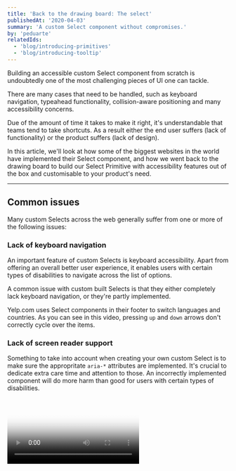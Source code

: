 ```yaml
---
title: 'Back to the drawing board: The select'
publishedAt: '2020-04-03'
summary: 'A custom Select component without compromises.'
by: 'peduarte'
relatedIds:
  - 'blog/introducing-primitives'
  - 'blog/introducing-tooltip'
---
```



Building an accessible custom Select component from scratch is undoubtedly one of the most challenging pieces of UI one can tackle.

There are many cases that need to be handled, such as keyboard navigation, typeahead functionality, collision-aware positioning and many accessibility concerns.

Due of the amount of time it takes to make it right, it's understandable that teams tend to take shortcuts. As a result either the end user suffers (lack of functionality) or the product suffers (lack of design).

In this article, we'll look at how some of the biggest websites in the world have implemented their Select component, and how we went back to the drawing board to build our Select Primitive with accessibility features out of the box and customisable to your product's need.

---

## Common issues

Many custom Selects across the web generally suffer from one or more of the following issues:

### Lack of keyboard navigation

An important feature of custom Selects is keyboard accessibility. Apart from offering an overall better user experience, it enables users with certain types of disabilities to navigate across the list of options.

A common issue with custom built Selects is that they either completely lack keyboard navigation, or they're partly implemented.

<ProductVideo small src={yelp} />
<Text as="legend" mb={7} sx={{ textAlign: 'center', color: 'gray700', lineHeight: 0 }}>
  Yelp.com uses Select components in their footer to switch languages and countries. As you can see in this video,
  pressing <Code variant="fade">up</Code> and <Code variant="fade">down</Code> arrows don't correctly cycle over the
  items.
</Text>

### Lack of screen reader support

Something to take into account when creating your own custom Select is to make sure the appropritate `aria-*` attributes are implemented. It's crucial to dedicate extra care time and attention to those. An incorrectly implemented component will do more harm than good for users with certain types of disabilities.

<Video id="SZ_b_rj1IeI" poster={amazonVideoPoster} />
<Text as="legend" mb={7} sx={{ textAlign: 'center', color: 'gray700', lineHeight: 0 }}>
  The video above shows the how the screen reader lacks enough context and information to accurately announce the list
  of options, effectively giving portraying an innacurate representation of the UI.
</Text>

### No typeahead functionality

Typeahead functionality is specially helpful for Select with many options. If implemented, it can jump to the user's desired option based on what they're typing.

Lack of typeahead support can jeoperdize the user experience by forcing users to scan a long list of options.

<ProductVideo small src={facebook} />
<Text as="legend" mb={7} sx={{ textAlign: 'center', color: 'gray700', lineHeight: 0 }}>
  An example of a custom Select without typeahead functionality. As you can see in this video, the user is trying to
  bypass scrolling through all options by typing in "US Dollar".
</Text>

### No collision detection

It's important to ensure that whenever the Menu appears, it's entirely visible for the users. Collision detection makes it able to identify if there's enough space for the Menu to be displayed. If not, then it'll automatically be adjusted to ensure it's fully visible.

<ProductVideo small src={soundcloud} />
<Text as="legend" mb={7} sx={{ textAlign: 'center', color: 'gray700', lineHeight: 0 }}>
  An example of a custom Select without collision support
</Text>

### Incorrect Menu implementations

By displaying a piece of UI that looks like Select, users will expect a relatively positioned Menu to appear, and not a full screen dialog.

<ProductVideo small src={squarespace} />
<Text as="legend" mb={7} sx={{ textAlign: 'center', color: 'gray700', lineHeight: 0 }}>
  Squarespace implementation of a Select component
</Text>

## Selects in the wild

We've compiled a list of examples of how Select components are typically implemented. After having gone through hundreds of websites, it's safe to say that it boils down to two common implementations, both with compromises.

### Compromise on design

The first approach is to rely on the native Select.

This is typically done by making the `select` element transparent and positioned on top of a `button`. This is the element that gets styled. When the user clicks on that `button`, they are actually clicking on the transparent `select`. Finally, when the `select` opens, the transparency is removed.

The good thing with this approach is that you get all of the accessibility features and complex UI logic handled for you automatically.

The downside is that styling is extremely limited, as a result users will see a native-looking menu popping up on beautifully designed products.

<Grid sx={{
		gridTemplateColumns: '1fr 1fr',
		gap: 1,
		bg: 'gray300',
		border: t => `1px solid ${t.colors.gray300}`,
		borderRadius: 3,
		overflow: 'hidden',
		mx: [-5, -5, -9]
	}}
>

<Image sx={{ width: '100%', margin: 0 }} m={0} src={apple} />
<Image sx={{ width: '100%', margin: 0 }} m={0} src={instagram} />
<Image sx={{ width: '100%', margin: 0 }} m={0} src={netflix} />
<Image sx={{ width: '100%', margin: 0 }} m={0} src={tesla} />

</Grid>

### Compromise on accessibility

The second approach is to prioritise aesthetics over accessibility.

<ProductVideo small src={squarespace} />
<Text as="legend" mb={7} sx={{ textAlign: 'center', color: 'gray700', lineHeight: 0 }}></Text>

<!-- ### Facebook -->

<!-- https://www.facebook.com/settings?tab=payments&section=settings -->

<!-- ### Google -->

<!-- https://pay.google.com/gp/w/home/settings -->

## Select Primitive

### Keyboard navigation

Implementing keyboard navigation is one of the most important accessibility features of the Select component. It helps users with motor diabilities navigate across the options in the select. Blind users also rely on keyboard for navigation. It's also important for other types of disablities, such as people with tremors, people without hands or people who have no use of their hands.

Keyboard navigation can also improve the user experience for people without disabilities, by allowing users to achieve their goal without reaching out for the mouse.

We support full keyboard accessibility so you can do anything you need without using your mouse.

When the Select Button is focused, you can:

- Press `space` key to open the menu
- Press `up` and `down` arrow keys to open the menu
- Typeahead lookups

When the Select Menu is opened, you can:

- Press `space` or `enter` keys to select the highlighted item
- Press `esc` to close the menu
- Press `up` and `down` arrow keys to navigate across items
- Typeahead lookups

### Typeahead

You can rely on typeahead funtionality if you're focused on the Select Button or when the Select Menu is opened.

<ProductVideo small src={typeaheadClosed} />
<Text as="legend" mb={7} sx={{ textAlign: 'center', color: 'gray700', lineHeight: 0 }}>
  Typeahead when Select button is focused example
</Text>

<ProductVideo small src={typeaheadOpen} />
<Text as="legend" mb={7} sx={{ textAlign: 'center', color: 'gray700', lineHeight: 0 }}>
  Typeahead when Select Menu is opened example
</Text>

Pressing the same letter will loop over all items that start with that letter.

<ProductVideo small src={typeaheadLoop} />
<Text as="legend" mb={7} sx={{ textAlign: 'center', color: 'gray700', lineHeight: 0 }}>
  Typeahead looping example
</Text>

Loop through items starting with the same letter if that letter is pressed repeatedly

### Screen reader

We provide the right `aria-*` attributes according to the WAI-ARIA specification to ensure voice over works correctly.

### Positioning

When you open the menu, we'll make sure that it's properly positioned above the menu, whilst keeping the selected item placed on top.

### Collision

In the unlikely scenario where there's not enough space to position the menu relatively to the selected item, we'll adjust the positioning automatically.

### Scroll based height

If the menu needs scrolling, we'll automatically add Scroll Indicators where necessary. As you start scrolling the menu, we'll proportionally update the height to allow more items to be visible at once.

### Focus trap

When the Menu is opened, the focus is trapped to the Menu container. Pressing `tab` at this point will prevent the focused element to changing. To navigate across the Items, the up and down arrow must be used.

### Scroll lock

When the Menu is opened, the page cannot be scrolled.

### Block clicks outside

When the Menu is opened, clicks on elements outside of it will be blocked. When you click outside, the Menu will be closed.

### Styling

As showed in the demo above, all the parts (and their corresponding states) that make up a Select componment are available in the parts panel.

The Select Primitve consists of two main parts, these are the `Button` and the `Menu`. Each of these part contains furhter nested parts.

<ProductImage src={parts} />
<Text as="legend" mb={7} sx={{ textAlign: 'center', color: 'gray700', lineHeight: 0 }}>
  All the parts of a Select Primitive
</Text>

### Modulz

Here's a short demo of how the Select Primtive can be styled via Modulz

<ProductVideo src={redSelect} />
<Text as="legend" mb={7} sx={{ textAlign: 'center', color: 'gray700', lineHeight: 0 }}>
  A demo of Modulz styling the Select Primitive
</Text>
